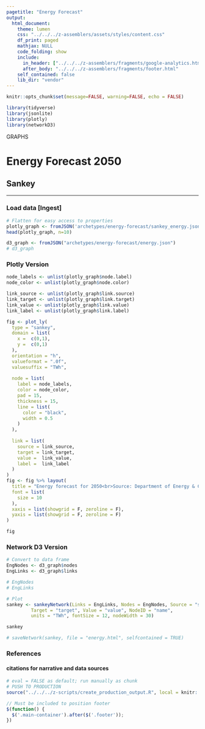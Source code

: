 ```yaml
---
pagetitle: "Energy Forecast"
output:
  html_document:
    theme: lumen
    css: "../../../z-assemblers/assets/styles/content.css"
    df_print: paged
    mathjax: NULL
    code_folding: show
    include:
      in_header: ["../../../z-assemblers/fragments/google-analytics.html", "../../../z-assemblers/fragments/header.html"]
      after_body: "../../../z-assemblers/fragments/footer.html"
    self_contained: false
    lib_dir: "vendor"
---
```


```r
knitr::opts_chunk$set(message=FALSE, warning=FALSE, echo = FALSE)

library(tidyverse)
library(jsonlite)
library(plotly)
library(networkD3)

```

<div class="activity">
GRAPHS  
</div>

# Energy Forecast 2050
## Sankey

***

### Load data [Ingest]


```r

# Flatten for easy access to properties
plotly_graph <- fromJSON('archetypes/energy-forecast/sankey_energy.json', flatten = TRUE)[[1]]
head(plotly_graph, n=10)

d3_graph <- fromJSON("archetypes/energy-forecast/energy.json")
# d3_graph

```


### Plotly Version


```r

node_labels <- unlist(plotly_graph$node.label)
node_color <- unlist(plotly_graph$node.color)

link_source <- unlist(plotly_graph$link.source)
link_target <- unlist(plotly_graph$link.target)
link_value <- unlist(plotly_graph$link.value)
link_label <- unlist(plotly_graph$link.label)

fig <- plot_ly(
  type = "sankey",
  domain = list(
    x =  c(0,1),
    y =  c(0,1)
  ),
  orientation = "h",
  valueformat = ".0f",
  valuesuffix = "TWh",
  
  node = list(
    label = node_labels,
    color = node_color,
    pad = 15,
    thickness = 15,
    line = list(
      color = "black",
      width = 0.5
    )
  ),
  
  link = list(
    source = link_source,
    target = link_target,
    value =  link_value,
    label =  link_label
  )
) 
fig <- fig %>% layout(
  title = "Energy forecast for 2050<br>Source: Department of Energy & Climate Change, Tom Counsell via Mike Bostock",
  font = list(
    size = 10
  ),
  xaxis = list(showgrid = F, zeroline = F),
  yaxis = list(showgrid = F, zeroline = F)
)

fig

```


### Network D3 Version


```r

# Convert to data frame
EngNodes <- d3_graph$nodes
EngLinks <- d3_graph$links

# EngNodes
# EngLinks

# Plot
sankey <- sankeyNetwork(Links = EngLinks, Nodes = EngNodes, Source = "source",
         Target = "target", Value = "value", NodeID = "name",
         units = "TWh", fontSize = 12, nodeWidth = 30)

sankey

# saveNetwork(sankey, file = "energy.html", selfcontained = TRUE)

```


### References
#### citations for narrative and data sources


```r

# eval = FALSE as default; run manually as chunk
# PUSH TO PRODUCTION
source("../../../z-scripts/create_production_output.R", local = knitr::knit_global())

```


```js

// Must be included to position footer
$(function() {
  $('.main-container').after($('.footer'));
})

```




